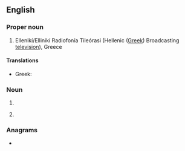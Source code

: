 {{also|ert|ért|-ért}}
{{wikipedia}}
==English==

===Proper noun===
{{en-proper noun}}

# Ellenikí/Ellinikí Radiofonía Tileórasi (Hellenic ([[Greek]]) Broadcasting [[television]]), Greece

====Translations====
* Greek: {{rftrans|el}}

===Noun===
{{en-noun}}

# {{initialism of|en|[[emergency]] [[response]] [[team]]}}
# {{lb|en|medicine}} {{initialism of|en|{{w|enzyme replacement therapy}}}}

===Anagrams===
* {{anagrams|en|a=ert|Ret.|ret|ter|ter-}}
